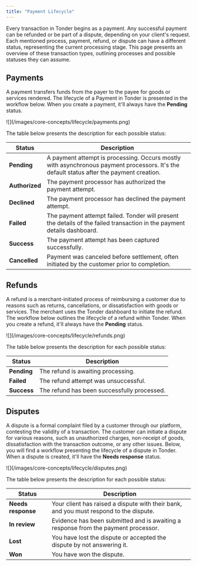 ```yaml
---
title: "Payment Lifecycle"
---
```


Every transaction in Tonder begins as a payment. Any successful payment can be refunded or be part of a dispute, depending on your client's request. Each mentioned process, payment, refund, or dispute can have a different status, representing the current processing stage. This page presents an overview of these transaction types, outlining processes and possible statuses they can assume.

<CardGroup cols={3}>

  <Card title="Payments" icon="money-bill" href="#payments"/>
  <Card title="Refunds" icon="hand-holding-dollar" href="#refunds"/>
  <Card title="Disputes" icon="swords" href="#disputes"/>

</CardGroup>

## Payments

A payment transfers funds from the payer to the payee for goods or services rendered. The lifecycle of a Payment in Tonder is presented in the workflow below. When you create a payment, it'll always have the **Pending** status.

<Frame>![](/images/core-concepts/lifecycle/payments.png)</Frame>

The table below presents the description for each possible status:

| Status        | Description                                                                                                  |
|---------------|--------------------------------------------------------------------------------------------------------------|
| **Pending**   | A payment attempt is processing. Occurs mostly with asynchronous payment processors. It's the default status after the payment creation.                        |
| **Authorized**| The payment processor has authorized the payment attempt.                                                    |
| **Declined**  | The payment processor has declined the payment attempt.                                                      |
| **Failed**    | The payment attempt failed. Tonder will present the details of the failed transaction in the payment details dashboard. |
| **Success**   | The payment attempt has been captured successfully.                                                          |
| **Cancelled** | Payment was canceled before settlement, often initiated by the customer prior to completion. |


## Refunds

A refund is a merchant-initiated process of reimbursing a customer due to reasons such as returns, cancellations, or dissatisfaction with goods or services. The merchant uses the Tonder dashboard to initiate the refund. The workflow below outlines the lifecycle of a refund within Tonder. When you create a refund, it'll always have the **Pending** status.

<Frame>![](/images/core-concepts/lifecycle/refunds.png)</Frame>

The table below presents the description for each possible status:

| Status      | Description                                |
|-------------|--------------------------------------------|
| **Pending** | The refund is awaiting processing.         |
| **Failed**  | The refund attempt was unsuccessful.          |
| **Success** | The refund has been successfully processed.            |


## Disputes

A dispute is a formal complaint filed by a customer through our platform, contesting the validity of a transaction. The customer can initiate a dispute for various reasons, such as unauthorized charges, non-receipt of goods, dissatisfaction with the transaction outcome, or any other issues. Below, you will find a workflow presenting the lifecycle of a dispute in Tonder. When a dispute is created, it'll have the **Needs response** status.

<Frame>![](/images/core-concepts/lifecycle/disputes.png)</Frame>

The table below presents the description for each possible status:

| Status           | Description                                                            |
|------------------|------------------------------------------------------------------------|
| **Needs response**   | Your client has raised a dispute with their bank, and you must respond to the dispute. |
| **In review**        | Evidence has been submitted and is awaiting a response from the payment processor. |
| **Lost**             | You have lost the dispute or accepted the dispute by not answering it.  |
| **Won**              | You have won the dispute.                                              |
